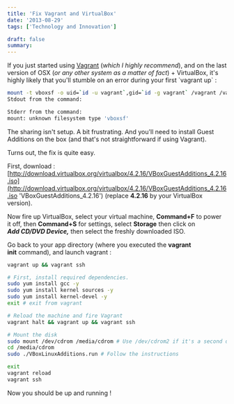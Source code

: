 ```yaml
---
title: 'Fix Vagrant and VirtualBox'
date: '2013-08-29'
tags: ['Technology and Innovation']

draft: false
summary:
---
```


If you just started using [Vagrant](http://www.vagrantup.com 'Vagrant') (_which I highly recommend_), and on the last version of OSX (_or any other system as a matter of fact_) + VirtualBox, it's highly likely that you'll stumble on an error during your first \`vagrant up\` :

```sh
mount -t vboxsf -o uid=`id -u vagrant`,gid=`id -g vagrant` /vagrant /vagrant
Stdout from the command:

Stderr from the command:
mount: unknown filesystem type 'vboxsf'
```

The sharing isn't setup. A bit frustrating. And you'll need to install Guest Additions on the box (and that's not straightforward if using Vagrant).

Turns out, the fix is quite easy.

First, download : [http://download.virtualbox.org/virtualbox/4.2.16/VBoxGuestAdditions_4.2.16.iso](http://download.virtualbox.org/virtualbox/4.2.16/VBoxGuestAdditions_4.2.16.iso 'VBoxGuestAdditions_4.2.16') (replace **4.2.16** by your VirtualBox version).

Now fire up VirtualBox, select your virtual machine, **Command+F** to power it off, then **Command+S** for settings, select **Storage** then click on **_Add CD/DVD Device,_** then select the freshly downloaded ISO.

Go back to your app directory (where you executed the **vagrant init** command), and launch vagrant :

```sh
vagrant up && vagrant ssh

# First, install required dependencies.
sudo yum install gcc -y
sudo yum install kernel sources -y
sudo yum install kernel-devel -y
exit # exit from vagrant

# Reload the machine and fire Vagrant
vagrant halt && vagrant up && vagrant ssh

# Mount the disk
sudo mount /dev/cdrom /media/cdrom # Use /dev/cdrom2 if it's a second disk.
cd /media/cdrom
sudo ./VBoxLinuxAdditions.run # Follow the instructions

exit
vagrant reload
vagrant ssh
```

Now you should be up and running !
